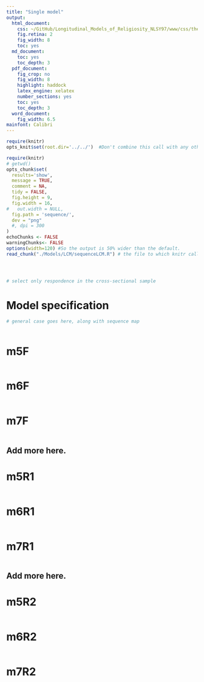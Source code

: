 ```yaml
---
title: "Single model"
output:
  html_document:
    css: ~/GitHub/Longitudinal_Models_of_Religiosity_NLSY97/www/css/thesis.css
    fig.retina: 2
    fig_width: 8
    toc: yes
  md_document:
    toc: yes
    toc_depth: 3
  pdf_document:
    fig_crop: no
    fig_width: 8
    highlight: haddock
    latex_engine: xelatex
    number_sections: yes
    toc: yes
    toc_depth: 3
  word_document:
    fig_width: 6.5
mainfont: Calibri
---
```


<!--  Set the working directory to the repository's base directory; this assumes the report is nested inside of only one directory.-->
```r
require(knitr)
opts_knit$set(root.dir='../../')  #Don't combine this call with any other chunk -especially one that uses file paths.

```

```r
require(knitr)
# getwd()
opts_chunk$set(
  results='show', 
  message = TRUE,
  comment = NA, 
  tidy = FALSE,
  fig.height = 9, 
  fig.width = 16, 
#   out.width = NULL,
  fig.path = 'sequence/',     
  dev = "png"
  #, dpi = 300
)
echoChunks <- FALSE
warningChunks<- FALSE
options(width=120) #So the output is 50% wider than the default.
read_chunk("./Models/LCM/sequenceLCM.R") # the file to which knitr calls for the chunks
```

```r
```

```r
```

```r
```

```r
# select only respondence in the cross-sectional sample
```

# Model specification
```r
# general case goes here, along with sequence map
```

```r
```

# m5F 
```r
```

# m6F 
```r
```

# m7F 
```r
```

## Add more here.

# m5R1 
```r
```

# m6R1 
```r
```

# m7R1 
```r
```

## Add more here.

# m5R2 
```r
```

# m6R2 
```r
```

# m7R2 
```r
```

